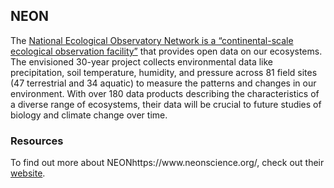 ## NEON

The [National Ecological Observatory Network is a "continental-scale ecological observation facility"](https://www.neonscience.org/) that provides open data on our ecosystems. The envisioned 30-year project collects environmental data like precipitation, soil temperature, humidity, and pressure across 81 field sites (47 terrestrial and 34 aquatic) to measure the patterns and changes in our environment. With over 180 data products describing the characteristics of a diverse range of ecosystems, their data will be crucial to future studies of biology and climate change over time.

### Resources
To find out more about NEONhttps://www.neonscience.org/, check out their [website](https://www.neonscience.org/).